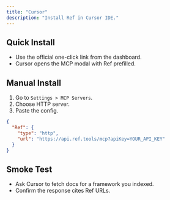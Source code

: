 ```yaml
---
title: "Cursor"
description: "Install Ref in Cursor IDE."
---
```


## Quick Install

- Use the official one-click link from the dashboard.
- Cursor opens the MCP modal with Ref prefilled.

## Manual Install

1. Go to `Settings > MCP Servers`.
2. Choose HTTP server.
3. Paste the config.

```json
{
  "Ref": {
    "type": "http",
    "url": "https://api.ref.tools/mcp?apiKey=YOUR_API_KEY"
  }
}
```

## Smoke Test

- Ask Cursor to fetch docs for a framework you indexed.
- Confirm the response cites Ref URLs.

